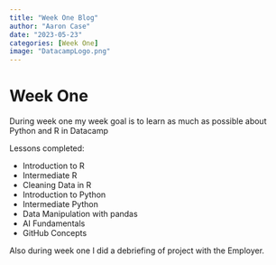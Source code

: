 ```yaml
---
title: "Week One Blog"
author: "Aaron Case"
date: "2023-05-23"
categories: [Week One]
image: "DatacampLogo.png"
---
```


# Week One

During week one my week goal is to learn as much as possible about Python and R in Datacamp

Lessons completed:

-   Introduction to R
-   Intermediate R
-   Cleaning Data in R
-   Introduction to Python
-   Intermediate Python
-   Data Manipulation with pandas
-   AI Fundamentals
-   GitHub Concepts

Also during week one I did a debriefing of project with the Employer.
